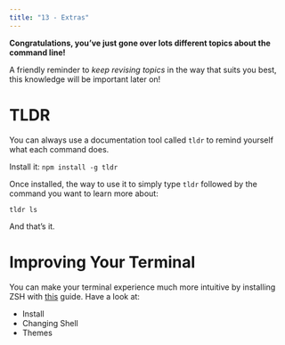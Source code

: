```yaml
---
title: "13 - Extras"
---
```


**Congratulations, you’ve just gone over lots different topics about the command line!**

A friendly reminder to *keep revising topics* in the way that suits you best, this knowledge will be important later on!

# TLDR

You can always use a documentation tool called `tldr` to remind yourself what each command does.

Install it:
`npm install -g tldr`

Once installed, the way to use it to simply type `tldr` followed by the command you want to learn more about:

`tldr ls`

And that’s it.

# Improving Your Terminal

You can make your terminal experience much more intuitive by installing ZSH with [this](https://martinapugliese.github.io/tech/oh-my-zsh/) guide.
Have a look at:

- Install
- Changing Shell
- Themes